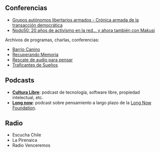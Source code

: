 {{header|1=Audio}}

== Conferencias ==

* [https://www.youtube.com/watch?v=pnMaQxz-zKw Grupos autónomos libertarios armados - Crónica armada de la transacción democrática]
* [https://www.youtube.com/watch?v=Xu1RRne1464 Nodo50: 20 años de activismo en la red... y ahora también con Makusi]

Archivos de programas, charlas, conferencias:

* [https://www.youtube.com/user/BarrioCanino/videos Barrio Canino]
* [https://radiorecuperandomemoria.wordpress.com/ Recuperando Memoria]
* [http://www.ivoox.com/escuchar-rescate-audio-para-pensar_nq_20700_1.html Rescate de audio para pensar]
* [https://soundcloud.com/traficantesdesue-os Traficantes de Sueños]

== Podcasts ==

* '''[http://manzanamecanica.org/podcast Cultura Libre]''': podcast de tecnología, software libre, propiedad intelectual, etc.
* '''[http://longnow.org/seminars/podcast/ Long now]''': podcast sobre pensamiento a largo plazo de la [http://longnow.org/ Long Now Foundation].

== Radio ==

* Escucha Chile
* La Pirenaica
* Radio Venceremos

{{footer}}
